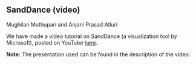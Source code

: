 ## SandDance (video)

Mughilan Muthupari and Anjani Prasad Atluri

We have made a video tutorial on SandDance (a visualization tool by Microsoft), posted on YouTube [here](https://www.youtube.com/watch?v=sI4WIQEz07w){target="_blank"}.

**Note:** The presentation used can be found in the description of the video.
